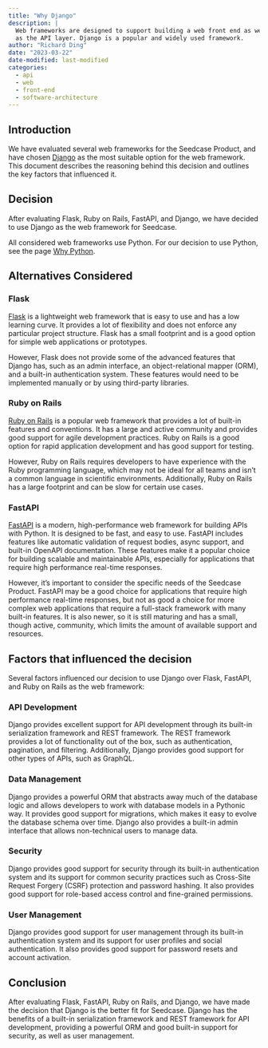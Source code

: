 ```yaml
---
title: "Why Django"
description: |
  Web frameworks are designed to support building a web front end as well
  as the API layer. Django is a popular and widely used framework.
author: "Richard Ding"
date: "2023-03-22"
date-modified: last-modified
categories:
  - api
  - web
  - front-end
  - software-architecture
---
```


## Introduction

We have evaluated several web frameworks for the Seedcase Product, and
have chosen [Django](https://www.djangoproject.com) as the most suitable option for the web framework.
This document describes the reasoning behind this decision and outlines
the key factors that influenced it.

## Decision

After evaluating Flask, Ruby on Rails, FastAPI, and Django, we have
decided to use Django as the web framework for Seedcase. 

All considered web frameworks use Python. For our decision to use Python, see the page [Why Python](https://seedcase-project.org/design/decisions/why-python/).

## Alternatives Considered

### Flask

[Flask](https://flask.palletsprojects.com/en/2.3.x/) is a lightweight web framework that is easy to use and has a low
learning curve. It provides a lot of flexibility and does not enforce
any particular project structure. Flask has a small footprint and is a
good option for simple web applications or prototypes.

However, Flask does not provide some of the advanced features that
Django has, such as an admin interface, an object-relational mapper
(ORM), and a built-in authentication system. These features would need
to be implemented manually or by using third-party libraries.

### Ruby on Rails

[Ruby on Rails](https://rubyonrails.org) is a popular web framework that provides a lot of built-in
features and conventions. It has a large and active community and
provides good support for agile development practices. Ruby on Rails is
a good option for rapid application development and has good support for
testing.

However, Ruby on Rails requires developers to have experience with the
Ruby programming language, which may not be ideal for all teams and
isn't a common language in scientific environments. Additionally, Ruby
on Rails has a large footprint and can be slow for certain use cases.

### FastAPI

[FastAPI](https://fastapi.tiangolo.com) is a modern, high-performance web framework for building APIs
with Python. It is designed to be fast, and easy to use. FastAPI
includes features like automatic validation of request bodies, async
support, and built-in OpenAPI documentation. These features make it a
popular choice for building scalable and maintainable APIs, especially
for applications that require high performance real-time responses.

However, it's important to consider the specific needs of the
Seedcase Product. FastAPI may be a good choice for applications that require
high performance real-time responses, but not as good a choice for more
complex web applications that require a full-stack framework with many
built-in features. It is also newer, so it is still maturing and has a
small, though active, community, which limits the amount of available
support and resources.

## Factors that influenced the decision

Several factors influenced our decision to use Django over Flask,
FastAPI, and Ruby on Rails as the web framework:

### API Development

Django provides excellent support for API development through its
built-in serialization framework and REST framework. The REST framework
provides a lot of functionality out of the box, such as authentication,
pagination, and filtering. Additionally, Django provides good support
for other types of APIs, such as GraphQL.

### Data Management

Django provides a powerful ORM that abstracts away much of the database
logic and allows developers to work with database models in a Pythonic
way. It provides good support for migrations, which makes it easy to
evolve the database schema over time. Django also provides a built-in
admin interface that allows non-technical users to manage data.

### Security

Django provides good support for security through its built-in
authentication system and its support for common security practices such
as Cross-Site Request Forgery (CSRF) protection and password hashing. It also provides good support
for role-based access control and fine-grained permissions.

### User Management

Django provides good support for user management through its built-in
authentication system and its support for user profiles and social
authentication. It also provides good support for password resets and
account activation.

## Conclusion

After evaluating Flask, FastAPI, Ruby on Rails, and Django, we have made
the decision that Django is the better fit for Seedcase. Django has the benefits of a built-in serialization framework and REST framework for API development, providing a powerful ORM and good built-in support for security, as well as user management.